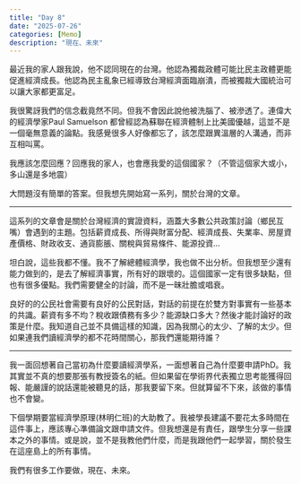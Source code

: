 ```yaml
---
title: "Day 8"
date: "2025-07-26"
categories: [Memo]
description: "現在、未來"
---
```


最近我的家人跟我說，他不認同現在的台灣。他認為獨裁政體可能比民主政體更能促進經濟成長。他認為民主亂象已經導致台灣經濟面臨崩潰，而被獨裁大國統治可以讓大家都更富足。

我很驚訝我們的信念截竟然不同。但我不會因此說他被洗腦了、被滲透了。連偉大的經濟學家Paul Samuelson 都曾經認為蘇聯在經濟體制上比美國優越，這並不是一個毫無意義的論點。我感覺很多人好像都忘了，該怎麼跟異溫層的人溝通，而非互相叫罵。

我應該怎麼回應？回應我的家人，也會應我愛的這個國家？（不管這個家大或小，多山還是多地震）

大問題沒有簡單的答案。但我想先開始寫一系列，關於台灣的文章。

---

這系列的文章會是關於台灣經濟的實證資料，涵蓋大多數公共政策討論（鄉民互嘴）會遇到的主題。包括薪資成長、所得與財富分配、經濟成長、失業率、房屋資產價格、財政收支、通貨膨脹、關稅與貿易條件、能源投資…

坦白說，這些我都不懂。我不了解總體經濟學，我也做不出分析。但我想至少還有能力做到的，是去了解經濟事實，所有好的跟壞的。這個國家一定有很多缺點，但也有很多優點。我們需要健全的討論，而不是一昧壯膽或唱衰。

良好的的公民社會需要有良好的公民對話，對話的前提在於雙方對事實有一些基本的共識。薪資有多不均？稅收跟債務有多少？能源缺口多大？然後才能討論好的政策是什麼。我知道自己並不具備這樣的知識，因為我關心的太少、了解的太少。但如果連我們讀經濟學的都不花時間關心，那我們還能期待誰？

---

我一面回想著自己當初為什麼要讀經濟學系，一面想著自己為什麼要申請PhD。我其實並不真的想要那張有教授簽名的紙。但如果留在學術界代表獨立思考能獲得回報、能嚴謹的說話還能被聽見的話，那我要留下來。但就算留不下來，該做的事情也不會變。

下個學期要當經濟學原理(林明仁班)的大助教了。我被學長建議不要花太多時間在這件事上，應該專心準備論文跟申請文件。但我想還是有責任，跟學生分享一些課本之外的事情。或是說，並不是我教他們什麼，而是我跟他們一起學習，關於發生在這座島上的所有事情。

我們有很多工作要做，現在、未來。

